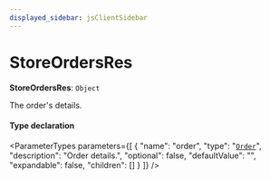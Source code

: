 ```yaml
---
displayed_sidebar: jsClientSidebar
---
```



# StoreOrdersRes

 **StoreOrdersRes**: `Object`

The order's details.

#### Type declaration

<ParameterTypes parameters={[
  {
    "name": "order",
    "type": "[`Order`](../classes/internal.Order.mdx)",
    "description": "Order details.",
    "optional": false,
    "defaultValue": "",
    "expandable": false,
    "children": []
  }
]} />
